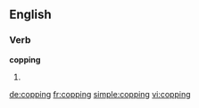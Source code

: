 ==English==

===Verb===
'''copping'''

# {{present participle of|[[cop]]}}

[[de:copping]]
[[fr:copping]]
[[simple:copping]]
[[vi:copping]]
